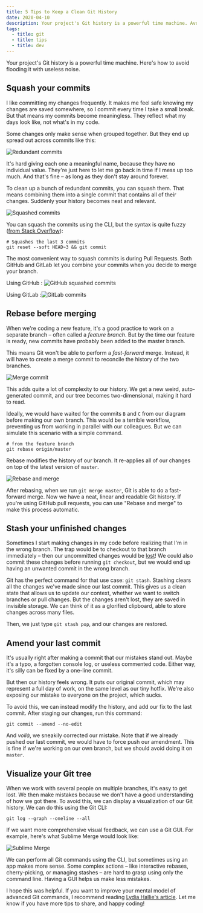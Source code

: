 ```yaml
---
title: 5 Tips to Keep a Clean Git History
date: 2020-04-10
description: Your project's Git history is a powerful time machine. Avoid flooding it with useless noise.
tags:
  - title: git
  - title: tips
  - title: dev
---
```


Your project's Git history is a powerful time machine. Here's how to avoid flooding it with useless noise.

## Squash your commits

I like committing my changes frequently. It makes me feel safe knowing my changes are saved somewhere, so I commit every time I take a small break. But that means my commits become meaningless. They reflect what my days look like, not what's in my code.

Some changes only make sense when grouped together. But they end up spread out across commits like this:

<Image src="./assets/redundant-commits.png" alt="Redundant commits" />

It's hard giving each one a meaningful name, because they have no individual value. They're just here to let me go back in time if I mess up too much. And that's fine – as long as they don't stay around forever.

To clean up a bunch of redundant commits, you can squash them. That means combining them into a single commit that contains all of their changes. Suddenly your history becomes neat and relevant.

![Squashed commits](./assets/squashed-commits.png)

You can squash the commits using the CLI, but the syntax is quite fuzzy ([from Stack Overflow](http://stackoverflow.com/a/5201642/295797)):

```shell
# Squashes the last 3 commits
git reset --soft HEAD~3 && git commit
```

The most convenient way to squash commits is during Pull Requests. Both GitHub and GitLab let you combine your commits when you decide to merge your branch.

Using GitHub : ![GitHub squashed commits](./assets/github-squash-and-merge.png)

Using GitLab :![GitLab commits](./assets/gitlab-squash-and-merge.png)

## Rebase before merging

When we're coding a new feature, it's a good practice to work on a separate branch – often called a _feature branch_. But by the time our feature is ready, new commits have probably been added to the master branch.

This means Git won't be able to perform a _fast-forward_ merge. Instead, it will have to create a merge commit to reconcile the history of the two branches.

![Merge commit](./assets/merge-commit.png)

This adds quite a lot of complexity to our history. We get a new weird, auto-generated commit, and our tree becomes two-dimensional, making it hard to read.

Ideally, we would have waited for the commits `B` and `C` from our diagram before making our own branch. This would be a terrible workflow, preventing us from working in parallel with our colleagues. But we can simulate this scenario with a simple command.

```shell
# from the feature branch
git rebase origin/master
```

Rebase modifies the history of our branch. It re-applies all of our changes on top of the latest version of `master`.

![Rebase and merge](./assets/rebase-merge.png)

After rebasing, when we run `git merge master`, Git is able to do a fast-forward merge. Now we have a neat, linear and readable Git history. If you're using GitHub pull requests, you can use "Rebase and merge" to make this process automatic.

## Stash your unfinished changes

Sometimes I start making changes in my code before realizing that I'm in the wrong branch. The trap would be to checkout to that branch immediately – then our uncommitted changes would be [lost](https://stackoverflow.com/questions/2961240/get-back-the-changes-after-accidental-checkout)! We could also commit these changes before running `git checkout`, but we would end up having an unwanted commit in the wrong branch.

Git has the perfect command for that use case: `git stash`. Stashing clears all the changes we've made since our last commit. This gives us a clean state that allows us to update our context, whether we want to switch branches or pull changes. But the changes aren't lost, they are saved in invisible storage. We can think of it as a glorified clipboard, able to store changes across many files.

Then, we just type `git stash pop`, and our changes are restored.

## Amend your last commit

It's usually right after making a commit that our mistakes stand out. Maybe it's a typo, a forgotten console log, or useless commented code. Either way, it's silly can be fixed by a one-line commit.

But then our history feels wrong. It puts our original commit, which may represent a full day of work, on the same level as our tiny hotfix. We're also exposing our mistake to everyone on the project, which sucks.

To avoid this, we can instead modify the history, and add our fix to the last commit. After staging our changes, run this command:

```shell
git commit --amend --no-edit
```

And _voilà_, we sneakily corrected our mistake. Note that if we already pushed our last commit, we would have to force push our amendment. This is fine if we're working on our own branch, but we should avoid doing it on `master`.

## Visualize your Git tree

When we work with several people on multiple branches, it's easy to get lost. We then make mistakes because we don't have a good understanding of how we got there. To avoid this, we can display a visualization of our Git history. We can do this using the Git CLI:

```shell
git log --graph --oneline --all
```

If we want more comprehensive visual feedback, we can use a Git GUI. For example, here's what Sublime Merge would look like:

![Sublime Merge](./assets/sublime-merge.png)

We can perform all Git commands using the CLI, but sometimes using an app makes more sense. Some complex actions – like interactive rebases, cherry-picking, or managing stashes – are hard to grasp using only the command line. Having a GUI helps us make less mistakes.

I hope this was helpful. If you want to improve your mental model of advanced Git commands, I recommend reading [Lydia Hallie's article](https://dev.to/lydiahallie/cs-visualized-useful-git-commands-37p1). Let me know if you have more tips to share, and happy coding!

